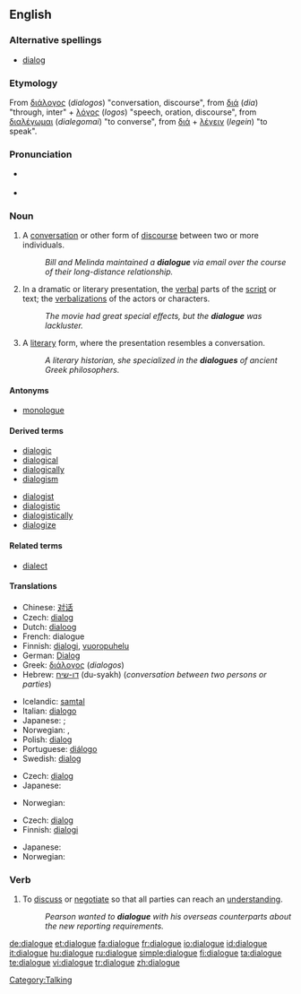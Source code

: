 ==English==

===Alternative spellings===
*{{italbrac-colon|US and computing}} [[dialog]]

===Etymology===
From {{AGr.}} [[διάλογος]] (''dialogos'') "conversation, discourse",  from [[διά]] (''dia'') "through, inter"  + [[λόγος]] (''logos'') "speech, oration, discourse", from [[διαλέγωμαι]] (''dialegomai'') "to converse", from [[διά]] + [[λέγειν]] (''legein'') "to speak".

===Pronunciation===
* {{a|UK}} {{IPA|/ˈdaɪælɒg/}} {{SAMPA|/"daI{lQg/}}
* {{audio|En-us-dialogue.ogg|audio (US)}}

===Noun===
{{en-noun}}

# A [[conversation]] or other form of [[discourse]] between two or more individuals.
#:''Bill and Melinda maintained a '''dialogue''' via email over the course of their long-distance relationship.''
# In a dramatic or literary presentation, the [[verbal]] parts of the [[script]] or text; the [[verbalization]]s of the actors or characters.
#:''The movie had great special effects, but the '''dialogue''' was lackluster.''
# A [[literary]] form, where the presentation resembles a conversation.
#:''A literary historian, she specialized in the '''dialogues''' of ancient Greek philosophers.''

====Antonyms====
*[[monologue]]

====Derived terms====
{{top2}}
*[[dialogic]]
*[[dialogical]]
*[[dialogically]]
*[[dialogism]]
{{mid2}}
*[[dialogist]]
*[[dialogistic]]
*[[dialogistically]]
*[[dialogize]]
{{bottom2}}

====Related terms====
*[[dialect]]

====Translations====
{{trans-top|conversation or other discourse between individuals}}
*Chinese: [[对话]]
*Czech: [[dialog#Czech|dialog]] {{m}}
*Dutch: [[dialoog]] {{m}}
*French: dialogue {{m}}
*Finnish: [[dialogi]], [[vuoropuhelu]]
*German: [[Dialog]] {{m}}
*Greek: [[διάλογος]] (''dialogos'')
*Hebrew: [[דו-שיח]] (du-syakh) {{m}} (''conversation between two persons or parties'') 
{{trans-mid}}
*Icelandic: [[samtal]] {{n}}
*Italian: [[dialogo]] {{m}}
* Japanese: {{qualifier|conversation}} {{t|ja|sc=Jpan|対話|tr=taiwa}}; {{qualifier|discussion}} {{t|ja|sc=Jpan|討論|tr=taiwa}}
* Norwegian: {{t-|no|dialog|m}}, {{t-|no|samtale|m}}
*Polish: [[dialog]] {{m}}
*Portuguese: [[diálogo]]
*Swedish: [[dialog]]
{{trans-bottom}}

{{trans-top|verbal part of a literary or dramatic work}}
*Czech: [[dialog#Czech|dialog]] {{m}}
* Japanese: {{t|ja|sc=Jpan|対話|tr=taiwa}}
{{trans-mid}}
* Norwegian: {{t-|no|dialog|m}}
{{trans-bottom}}

{{trans-top|literary form resembling a conversation}}
*Czech: [[dialog#Czech|dialog]] {{m}}
*Finnish: [[dialogi]]
{{trans-mid}}
* Japanese: {{t|ja|sc=Jpan|対話形式|tr=taiwa-keishiki}}
* Norwegian: {{t-|no|dialog|m}}
{{trans-bottom}}

===Verb===
{{en-verb|dialogu|ing}}

# {{context|informal|business}} To [[discuss]] or [[negotiate]] so that all parties can reach an [[understand]]ing.
#:''Pearson wanted to '''dialogue''' with his overseas counterparts about the new reporting requirements.''

[[Category:Talking]]

[[de:dialogue]]
[[et:dialogue]]
[[fa:dialogue]]
[[fr:dialogue]]
[[io:dialogue]]
[[id:dialogue]]
[[it:dialogue]]
[[hu:dialogue]]
[[ru:dialogue]]
[[simple:dialogue]]
[[fi:dialogue]]
[[ta:dialogue]]
[[te:dialogue]]
[[vi:dialogue]]
[[tr:dialogue]]
[[zh:dialogue]]